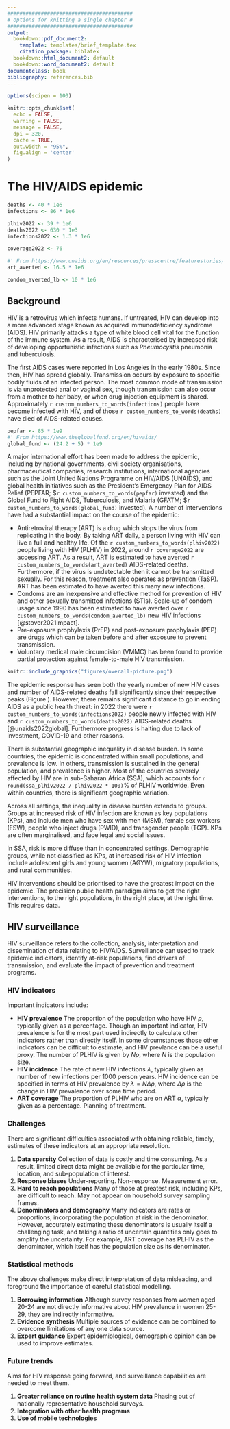 ```yaml
---
#########################################
# options for knitting a single chapter #
#########################################
output:
  bookdown::pdf_document2:
    template: templates/brief_template.tex
    citation_package: biblatex
  bookdown::html_document2: default
  bookdown::word_document2: default
documentclass: book
bibliography: references.bib
---
```


```r
options(scipen = 100)

knitr::opts_chunk$set(
  echo = FALSE,
  warning = FALSE,
  message = FALSE,
  dpi = 320,
  cache = TRUE,
  out.width = "95%",
  fig.align = 'center'
)
```

# The HIV/AIDS epidemic {#hiv-aids}
\adjustmtc
\markboth{HIV/AIDS}{}
<!-- For PDF output, include these two LaTeX commands after unnumbered chapter headings, otherwise the mini table of contents and the running header will show the previous chapter -->

```r
deaths <- 40 * 1e6
infections <- 86 * 1e6

plhiv2022 <- 39 * 1e6
deaths2022 <- 630 * 1e3
infections2022 <- 1.3 * 1e6

coverage2022 <- 76

#' From https://www.unaids.org/en/resources/presscentre/featurestories/2021/september/20210906_global-roll-out-hiv-treatment
art_averted <- 16.5 * 1e6

condom_averted_lb <- 10 * 1e6
```

## Background

<!-- What is HIV -->
HIV is a retrovirus which infects humans.
If untreated, HIV can develop into a more advanced stage known as acquired immunodeficiency syndrome (AIDS).
HIV primarily attacks a type of white blood cell vital for the function of the immune system.
As a result, AIDS is characterised by increased risk of developing opportunistic infections such as *Pneumocystis* pneumonia and tuberculosis.

<!-- HIV is a big problem, plus how is it transmitted -->
The first AIDS cases were reported in Los Angeles in the early 1980s.
Since then, HIV has spread globally.
Transmission occurs by exposure to specific bodily fluids of an infected person.
The most common mode of transmission is via unprotected anal or vaginal sex, though transmission can also occur from a mother to her baby, or when drug injection equipment is shared.
Approximately `r custom_numbers_to_words(infections)` people have become infected with HIV, and of those `r custom_numbers_to_words(deaths)` have died of AIDS-related causes.

```r
pepfar <- 85 * 1e9
#' From https://www.theglobalfund.org/en/hivaids/
global_fund <- (24.2 + 5) * 1e9
```

<!-- A lot of effort going into it -->
A major international effort has been made to address the epidemic, including by national governments, civil society organisations, pharmaceutical companies, research institutions, international agencies such as the Joint United Nations Programme on HIV/AIDS (UNAIDS), and global health initiatives such as the President's Emergency Plan for AIDS Relief (PEPFAR; \$`r custom_numbers_to_words(pepfar)` invested) and the Global Fund to Fight AIDS, Tuberculosis, and Malaria (GFATM; \$`r custom_numbers_to_words(global_fund)` invested).
A number of interventions have had a substantial impact on the course of the epidemic:

* Antiretroviral therapy (ART) is a drug which stops the virus from replicating in the body.
By taking ART daily, a person living with HIV can live a full and healthy life.
Of the `r custom_numbers_to_words(plhiv2022)` people living with HIV (PLHIV) in 2022, around `r coverage2022` are accessing ART.
As a result, ART is estimated to have averted `r custom_numbers_to_words(art_averted)` AIDS-related deaths.
Furthermore, if the virus is undetectable then it cannot be transmitted sexually.
For this reason, treatment also operates as prevention (TaSP).
ART has been estimated to have averted this many new infections.
* Condoms are an inexpensive and effective method for prevention of HIV and other sexually transmitted infections (STIs).
Scale-up of condom usage since 1990 has been estimated to have averted over `r custom_numbers_to_words(condom_averted_lb)` new HIV infections [@stover2021impact].
* Pre-exposure prophylaxis (PrEP) and post-exposure prophylaxis (PEP) are drugs which can be taken before and after exposure to prevent transmission.
* Voluntary medical male circumcision (VMMC) has been found to provide partial protection against female-to-male HIV transmission.

```r
knitr::include_graphics("figures/overall-picture.png")
```

The epidemic response has seen both the yearly number of new HIV cases and number of AIDS-related deaths fall significantly since their respective peaks (Figure \ref{fig:overall-picture}).
However, there remains significant distance to go in ending AIDS as a public health threat: in 2022 there were `r custom_numbers_to_words(infections2022)` people newly infected with HIV and `r custom_numbers_to_words(deaths2022)` AIDS-related deaths [@unaids2022global].
Furthermore progress is halting due to lack of investment, COVID-19 and other reasons.

<!-- Uneven burden in space -->
There is substantial geographic inequality in disease burden.
In some countries, the epidemic is concentrated within small populations, and prevalence is low.
In others, transmission is sustained in the general population, and prevalence is higher.
Most of the countries severely affected by HIV are in sub-Saharan Africa (SSA), which accounts for `r round(ssa_plhiv2022 / plhiv2022 * 100)`% of PLHIV worldwide.
Even within countries, there is significant geographic variation.

<!-- Uneven burden across people -->
Across all settings, the inequality in disease burden extends to groups.
Groups at increased risk of HIV infection are known as key populations (KPs), and include men who have sex with men (MSM), female sex workers (FSW), people who inject drugs (PWID), and transgender people (TGP).
KPs are often marginalised, and face legal and social issues.

<!-- How difuse is burden -->
In SSA, risk is more diffuse than in concentrated settings.
Demographic groups, while not classified as KPs, at increased risk of HIV infection include adolescent girls and young women (AGYW), migratory populations, and rural communities.

<!-- Prioritisation of interventions  -->
HIV interventions should be prioritised to have the greatest impact on the epidemic.
The precision public health paradigm aims to get the right interventions, to the right populations, in the right place, at the right time.
This requires data.
<!-- Methods for prevention prioritisation include geographic, demographic, key population services, risk screening, and individual-level risk characteristics. -->

## HIV surveillance \label{sec:surveillance}

<!-- What is surveillance and how can it be used to meet these needs -->
HIV surveillance refers to the collection, analysis, interpretation and dissemination of data relating to HIV/AIDS.
Surveillance can used to track epidemic indicators, identify at-risk populations, find drivers of transmission, and evaluate the impact of prevention and treatment programs.

### HIV indicators

Important indicators include:

* **HIV prevalence** The proportion of the population who have HIV $\rho$, typically given as a percentage.
Though an important indicator, HIV prevalence is for the most part used indirectly to calculate other indicators rather than directly itself.
In some circumstances those other indicators can be difficult to estimate, and HIV prevlance can be a useful proxy.
The number of PLHIV is given by $N\rho$, where $N$ is the population size.
* **HIV incidence** The rate of new HIV infections $\lambda$, typically given as number of new infections per 1000 person years.
HIV incidence can be specified in terms of HIV prevalence by $\lambda = N\Delta\rho$, where $\Delta\rho$ is the change in HIV prevalence over some time period.
* **ART coverage** The proportion of PLHIV who are on ART $\alpha$, typically given as a percentage.
Planning of treatment.

### Challenges

There are significant difficulties associated with obtaining reliable, timely, estimates of these indicators at an appropriate resolution.

1. **Data sparsity**
Collection of data is costly and time consuming.
As a result, limited direct data might be available for the particular time, location, and sub-population of interest.
2. **Response biases**
Under-reporting.
Non-response.
Measurement error.
3. **Hard to reach populations**
Many of those at greatest risk, including KPs, are difficult to reach.
May not appear on household survey sampling frames.
4. **Denominators and demography**
Many indicators are rates or proportions, incorporating the population at risk in the denominator.
However, accurately estimating these denominators is usually itself a challenging task, and taking a ratio of uncertain quantities only goes to amplify the uncertainty.
For example, ART coverage has PLHIV as the denominator, which itself has the population size as its denominator.

### Statistical methods

The above challenges make direct interpretation of data misleading, and foreground the importance of careful statistical modelling.

1. **Borrowing information**
Although survey responses from women aged 20-24 are not directly informative about HIV prevalence in women 25-29, they are indirectly informative.
2. **Evidence synthesis**
Multiple sources of evidence can be combined to overcome limitations of any one data source.
3. **Expert guidance**
Expert epidemiological, demographic opinion can be used to improve estimates.

### Future trends

Aims for HIV response going forward, and surveillance capabilities are needed to meet them.

1. **Greater reliance on routine health system data** Phasing out of nationally representative household surveys.
2. **Integration with other health programs**
3. **Use of mobile technologies**
